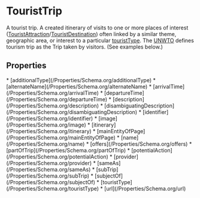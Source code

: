   
# TouristTrip

A tourist trip. A created itinerary of visits to one or more places of interest (<a class="localLink" href="/TouristAttraction">TouristAttraction</a>/<a class="localLink" href="/TouristDestination">TouristDestination</a>) often linked by a similar theme, geographic area, or interest to a particular <a class="localLink" href="/touristType">touristType</a>. The <a href="http://www2.unwto.org/">UNWTO</a> defines tourism trip as the Trip taken by visitors.
  (See examples below.)

## Properties

<Grid>
* [additionalType](/Properties/Schema.org/additionalType)
* [alternateName](/Properties/Schema.org/alternateName)
* [arrivalTime](/Properties/Schema.org/arrivalTime)
* [departureTime](/Properties/Schema.org/departureTime)
* [description](/Properties/Schema.org/description)
* [disambiguatingDescription](/Properties/Schema.org/disambiguatingDescription)
* [identifier](/Properties/Schema.org/identifier)
* [image](/Properties/Schema.org/image)
* [itinerary](/Properties/Schema.org/itinerary)
* [mainEntityOfPage](/Properties/Schema.org/mainEntityOfPage)
* [name](/Properties/Schema.org/name)
* [offers](/Properties/Schema.org/offers)
* [partOfTrip](/Properties/Schema.org/partOfTrip)
* [potentialAction](/Properties/Schema.org/potentialAction)
* [provider](/Properties/Schema.org/provider)
* [sameAs](/Properties/Schema.org/sameAs)
* [subTrip](/Properties/Schema.org/subTrip)
* [subjectOf](/Properties/Schema.org/subjectOf)
* [touristType](/Properties/Schema.org/touristType)
* [url](/Properties/Schema.org/url)
</Grid>

